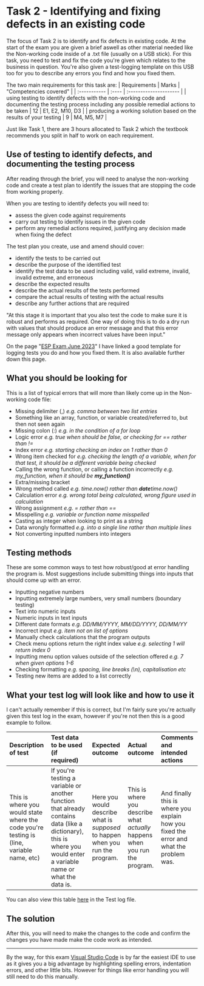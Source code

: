 # Task 2 - Identifying and fixing defects in an existing code

The focus of Task 2 is to identify and fix defects in existing code. At the start of the exam you are given a brief aswell as other material needed like the Non-working code inside of a .txt file (usually on a USB stick). For this task, you need to test and fix the code you're given which relates to the business in question. You're also given a test-logging template on this USB too for you to describe any errors you find and how you fixed them.

The two main requirements for this task are:
| Requirements | Marks | "Competencies covered" |
| :----------- | :---- | :--------------------- |
| using testing to identify defects with the non-working code and documenting the testing process including any possible remedial actions to be taken | 12 | E1, E2, M10, D3 |
| producing a working solution based on the results of your testing | 9 | M4, M5, M7 |

Just like Task 1, there are 3 hours allocated to Task 2 which the textbook recommends you split in half to work on each requirement.

## Use of testing to identify defects, and documenting the testing process
After reading through the brief, you will need to analyse the non-working code and create a test plan to identify the issues that are stopping the code from working properly.

When you are testing to identify defects you will need to:
- assess the given code against requirements
- carry out testing to identify issues in the given code
- perform any remedial actions required, justifying any decision made when fixing the defect

The test plan you create, use and amend should cover:
- identify the tests to be carried out
- describe the purpose of the identified test
- identify the test data to be used including valid, valid extreme, invalid, invalid extreme, and erroneous
- describe the expected results
- describe the actual results of the tests performed
- compare the actual results of testing with the actual results
- describe any further actions that are required

"At this stage it is important that you also test the code to make sure it is robust and performs as required. One way of doing this is to do a dry run with values that should produce an error message and that this error message only appears when incorrect values have been input."

On the page "[ESP Exam June 2023](/past-papers#june-2023)" I have linked a good template for logging tests you do and how you fixed them. It is also available further down this page.

## What you should be looking for
This is a list of typical errors that will more than likely come up in the Non-working code file:
- Missing delimiter (,) *e.g. comma between two list entries*
- Something like an array, function, or variable created/referred to, but then not seen again
- Missing colon (:) *e.g. in the condition of a for loop*
- Logic error *e.g. true when should be false, or checking for == rather than !=*
- Index error *e.g. starting checking an index on 1 rather than 0*
- Wrong item checked for *e.g. checking the length of a variable, when for that test, it should be a different variable being checked*
- Calling the wrong function, or calling a function incorrectly *e.g. my_function, when it should be **my_function()***
- Extra/missing bracket
- Wrong method called *e.g. time.now() rather than **date**time.now()*
- Calculation error *e.g. wrong total being calculated, wrong figure used in calculation*
- Wrong assignment *e.g. = rather than ==*
- Misspelling *e.g. variable or function name misspelled*
- Casting as integer when looking to print as a string
- Data wrongly formatted *e.g. into a single line rather than multiple lines*
- Not converting inputted numbers into integers

## Testing methods
These are some common ways to test how robust/good at error handling the program is. Most suggestions include submitting things into inputs that should come up with an error.
- Inputting negative numbers
- Inputting extremely large numbers, very small numbers (boundary testing)
- Text into numeric inputs
- Numeric inputs in text inputs
- Different date formats *e.g. DD/MM/YYYY, MM/DD/YYYY, DD/MM/YY*
- Incorrect input *e.g. item not on list of options*
- Manually check calculations that the program outputs
- Check menu options return the right index value *e.g. selecting 1 will return index 0*
- Inputting menu option values outside of the selection offered *e.g. 7 when given options 1-6*
- Checking formatting *e.g. spacing, line breaks (\n), capitalisation etc*
- Testing new items are added to a list correctly

## What your test log will look like and how to use it
I can't actually remember if this is correct, but I'm fairly sure you're actually given this test log in the exam, however if you're not then this is a good example to follow.

| Description of test | Test data to be used (if required) | Expected outcome | Actual outcome | Comments and intended actions |
| :------------------ | :--------------------------------- | :--------------- | :------------- | :---------------------------- |
| This is where you would state where the code you're testing is (line, variable name, etc) | If you're testing a variable or another function that already contains data (like a dictionary), this is where you would enter a variable name or what the data is. | Here you would describe what is *supposed* to happen when you run the program. | This is where you describe what *actually* happens when you run the program. | And finally this is where you explain how you fixed the error and what the problem was. |

You can also view this table [here](/esp/june-2023) in the Test log file.

## The solution
After this, you will need to make the changes to the code and confirm the changes you have made make the code work as intended.

---

By the way, for this exam [Visual Studio Code](https://code.visualstudio.com) is by far the easiest IDE to use as it gives you a big advantage by highlighting spelling errors, indentation errors, and other little bits. However for things like error handling you will still need to do this manually.
